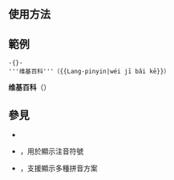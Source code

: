 {{NoteTA
|G1 = IT
|G2 = MediaWiki
}}
{{Documentation subpage}}
<!-- 在本行下編輯模板說明 -->
== 使用方法 ==
{{Tlx|Lang-pinyin|漢語拼音}}

== 範例 ==
<pre>-{}-
'''维基百科'''（{{Lang-pinyin|wéi jī bǎi kē}}）
</pre>

'''维基百科'''（{{Lang-pinyin|wéi jī bǎi kē}}）

== 參見 ==
* {{Tlx|Lang}}
* {{Tlx|Lang-bopo}}，用於顯示注音符號
* {{Tlx|標音}}，支援顯示多種拼音方案

<includeonly>{{Sandbox other||
<!-- 本行下加入模板的分類 -->
[[Category:多语言支持模板|拼音]]
[[Category:漢語標音模板]]
}}</includeonly>